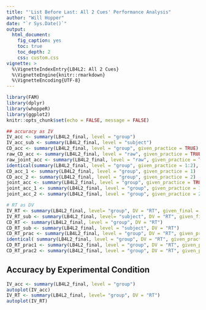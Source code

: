 ```yaml
---
title: "'List Before Last: All 2 Cues' Performance Analysis"
author: "Will Hopper"
date: "`r Sys.Date()`"
output: 
  html_document:
    fig_caption: yes
    toc: true
    toc_depth: 2
    css: custom.css
vignette: >
  %\VignetteIndexEntry{LB4L2: All 2 Cues}
  %\VignetteEngine{knitr::rmarkdown}
  %\VignetteEncoding{UTF-8}
---
```


```r
library(FAM)
library(dplyr)
library(whoppeR)
library(ggplot2)
knitr::opts_chunk$set(echo = FALSE, message = FALSE)
```

```r
## accuracy as IV 
IV_acc <- summary(LB4L2_final, level = "group")
IV_acc_sub <- summary(LB4L2_final, level = "subject")
CD_acc <- summary(LB4L2_final, level = "group", given_practice = TRUE)
raw_CD_acc <- summary(LB4L2_final, level = "raw", given_practice = TRUE)
raw_joint_acc <- summary(LB4L2_final, level = "raw", given_practice = TRUE, given_final = TRUE)
identical(summary(LB4L2_final, level = "group", given_practice = 1:2), CD_acc)
CD_acc_1 <- summary(LB4L2_final, level = "group", given_practice = 1)
CD_acc_2 <- summary(LB4L2_final, level = "group", given_practice = 2)
joint_acc <- summary(LB4L2_final, level = "group", given_practice = TRUE, given_final = TRUE)
joint_acc_1 <- summary(LB4L2_final, level = "group", given_practice = 1, given_final = TRUE)
joint_acc_2 <- summary(LB4L2_final, level = "group", given_practice = 2, given_final = TRUE)

# RT as DV
IV_RT <- summary(LB4L2_final, level= "group", DV = "RT", given_final = FALSE)
IV_RT_sub <- summary(LB4L2_final, level= "subject", DV = "RT", given_final = FALSE)
CD_RT <- summary(LB4L2_final, level = "group", DV = "RT")
CD_RT_sub <- summary(LB4L2_final, level = "subject", DV = "RT")
CD_RT_prac <- summary(LB4L2_final, level = "group", DV = "RT", given_practice = TRUE)
identical( summary(LB4L2_final, level = "group", DV = "RT", given_practice = 1:2), CD_RT_prac)
CD_RT_prac1 <- summary(LB4L2_final, level = "group", DV = "RT", given_practice = 1)
CD_RT_prac2 <- summary(LB4L2_final, level = "group", DV = "RT", given_practice = 2)
```


## Accuracy by Experimental Condition
```r
IV_acc <- summary(LB4L2_final, level = "group")
autoplot(IV_acc)
IV_RT <- summary(LB4L2_final, level= "group", DV = "RT")
autoplot(IV_RT)
```

